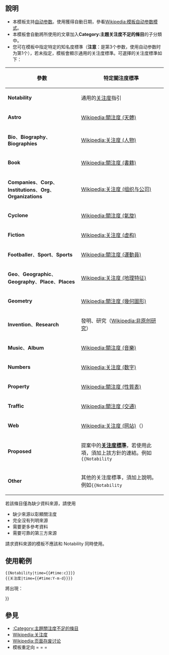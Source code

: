 <noinclude>{{template doc page viewed directly}}</noinclude>
{{Twinkle standard installation}}
<includeonly>{{esoteric}}</includeonly>
== 說明 ==
* 本模板支持[[Wikipedia:模板自动参数模式|自动参数]]。使用{{tls|Notability/auto}}獲得自動日期，參看[[Wikipedia:模板自动参数模式]]。
* 本模板會自動將所使用的文章加入'''Category:主題关注度不足的條目'''的子分類中。
* 您可在模板中指定特定的知名度標準（'''注意'''：是第3个参数，使用自动参数时为第1个），若未指定，模板會顯示通用的关注度標準。可選擇的关注度標準如下：
{| class="wikitable"
! 參數
! 特定關注度標準
|-
| '''Notability'''
| 通用的[[Wikipedia:关注度|关注度]]指引
|-
| '''Astro'''
| [[Wikipedia:關注度 (天體)]]
|-
| '''Bio'''、'''Biography'''、'''Biographies'''
| [[Wikipedia:关注度 (人物)]]
|-
| '''Book'''
| [[Wikipedia:關注度 (書籍)]]
|-
| '''Companies'''、'''Corp'''、'''Institutions'''、'''Org'''、'''Organizations'''
| [[Wikipedia:关注度 (组织与公司)]]
|-
| '''Cyclone'''
| [[Wikipedia:關注度 (氣旋)]]
|-
| '''Fiction'''
| [[Wikipedia:关注度 (虚构)]]
|-
| '''Footballer'''、'''Sport'''、'''Sports'''
| [[Wikipedia:關注度 (運動員)]]
|-
| '''Geo'''、'''Geographic'''、'''Geography'''、'''Place'''、'''Places'''
| [[Wikipedia:关注度 (地理特征)]]
|-
| '''Geometry'''
| [[Wikipedia:關注度 (幾何圖形)]]
|-
| '''Invention'''、'''Research'''
| 發明、研究（[[Wikipedia:非原创研究]]）
|-
| '''Music'''、'''Album'''
| [[Wikipedia:關注度 (音樂)]]
|-
| '''Numbers'''
| [[Wikipedia:关注度 (数字)]]
|-
| '''Property'''
| [[Wikipedia:關注度 (性質表)]]
|-
| '''Traffic'''
| [[Wikipedia:關注度 (交通)]]
|-
| '''Web'''
| [[Wikipedia:关注度 (网站)]]（{{red|非正式指引}}）
|-
| '''Proposed'''
| 提案中的'''[[Wikipedia:关注度|关注度標準]]'''，若使用此項，須加上該方針的連結。例如<code><nowiki>{{Notability|||Proposed|[[Wikipedia:关注度 (軟體)]]}}</nowiki></code>。
|-
| '''Other'''
| 其他的关注度標準，須加上說明。例如<code><nowiki>{{Notability|||Other|[[Wikipedia:关注度 (音樂)|音樂]]}}</nowiki></code>。
|}

若該條目僅為缺少資料來源，請使用
* <code>{{tl|Notability Unreferenced}}</code> 缺少來源以彰顯關注度
* <code>{{tls|Unreferenced/auto}}</code> 完全沒有列明來源
* <code>{{tls|Refimprove/auto}}</code> 需要更多參考資料
* <code>{{tl|Primarysources}}</code> 需要可靠的第三方來源
請求資料來源的模板不應該和 Notability 同時使用。

==使用範例==

 &#123;{Notability|time={{#time:c}}}&#125;
 &#123;{关注度|time={{#time:Y-m-d}}}&#125; 

;將出現：

{{Notability|time={{#time:c}}}}

==參見==
*[[:Category:主題關注度不足的條目]]
*[[Wikipedia:关注度]]
*[[Wikipedia:页面存废讨论]]
*模板重定向 {{tl|关注度}} = {{tl|关注度不足}} = {{tl|Fame}} = {{tl|Notability}}  

<includeonly>
<!-- 請在此線底下增加分類 -->
[[Category:維基百科維護模板|{{PAGENAME}}]]
</includeonly>